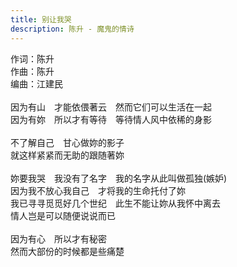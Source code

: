```yaml
---
title: 别让我哭
description: 陈升 - 魔鬼的情诗
---
```


作词：陈升<br />作曲：陈升<br />编曲：江建民<br /><br />因为有山　才能依偎著云　然而它们可以生活在一起<br />因为有妳　所以才有等待　等待情人风中依稀的身影<br /><br />不了解自己　甘心做妳的影子<br />就这样紧紧而无助的跟随著妳<br /><br />妳要我哭　我没有了名字　我的名字从此叫做孤独(嫉妒)<br />因为我不放心我自己　才将我的生命托付了妳<br />我已寻寻觅觅好几个世纪　此生不能让妳从我怀中离去<br />情人岂是可以随便说说而已<br /><br />因为有心　所以才有秘密<br />然而大部份的时候都是些痛楚